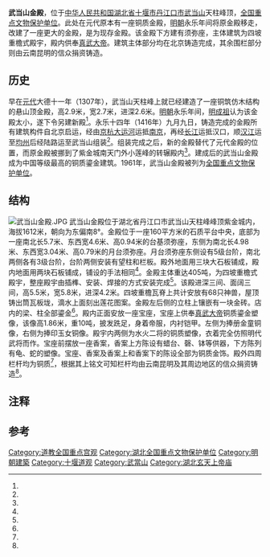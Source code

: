 {{文物保护单位
| 级别 = 全国
| 名称 = 武当山金殿
| 图片 = [[File:Wudangshan_pic_9.jpg|220px]]
| 编号 = 1-94
| 分类 = 古建筑及历史纪念建筑物
| 时代 = [[明朝|明]]
| 所在 = [[湖北省|湖北省]][[丹江口市|丹江口市]]
| 登录 = 1961年
| Cat = 湖北全国重点文物保护单位
}}
'''武当山金殿'''，位于[[中华人民共和国|中华人民共和国]][[湖北省|湖北省]][[十堰市|十堰市]][[丹江口市|丹江口市]][[武当山|武当山]]天柱峰顶，[[全国重点文物保护单位|全国重点文物保护单位]]。此处在元代原本有一座铜质金殿，[[明朝|明朝]]永乐年间将原金殿移走，改建了一座更大的金殿，是为现存金殿。该金殿下方建有须弥座，主体建筑为四坡重檐式殿宇，殿内供奉[[真武大帝|真武大帝]]。建筑主体部分均在北京铸造完成，其余围栏部分则由云南昆明的信众捐资铸造。
==历史==
早在[[元代|元代]]大德十一年（1307年），武当山天柱峰上就已经建造了一座铜筑仿木结构的悬山顶金殿，高2.9米，宽2.7米，进深2.6米。[[明朝|明朝]]永乐年间，[[明成祖|明成祖]]认为该金殿太小，遂下令另建新殿<ref name="two"/>{{efn|1=有说法认为明成祖决定建金殿是为了巩固自己的政权合法性<ref name="five"/>。}}。永乐十四年（1416年）九月九日，铸造完成的金殿所有建筑构件自北京启运，经由[[京杭大运河|京杭大运河]]运抵[[南京|南京]]，再经[[长江|长江]]运抵汉口，顺[[汉江_(中国)|汉江]]运至[[均州|均州]]后经陆路运至武当山组装<ref name="one"/>。组装完成之后，新的金殿替代了元代金殿的位置，而原金殿被挪到了紫金城南天门外小莲峰的转辗殿{{efn|1=该殿现在被称为转运殿<ref name="five"/>。}}内<ref name="two"/>。建成后的武当山金殿成为中国等级最高的铜质鎏金建筑{{r|four|page=272}}。1961年，武当山金殿被列为[[全国重点文物保护单位|全国重点文物保护单位]]{{r|seven|page=89}}。
==结构==
[[File:武当山金殿.JPG|thumb]]
武当山金殿位于湖北省丹江口市武当山天柱峰峰顶紫金城内，海拔1612米，朝向为东偏南8°。金殿位于一座160平方米的石质平台中央，底部为一座南北长5.7米、东西宽4.6米、高0.94米的台基须弥座，东侧为南北长4.98米、东西宽3.04米、高0.79米的月台须弥座。月台须弥座东侧设有5级台阶，南北两侧各有3级台阶，台阶两侧安装有望柱和栏板。殿外地面用三块大石板铺成，殿内地面用两块石板铺成，铺设的手法相同<ref name="one"/>。金殿主体重达405吨{{r|four|page=272}}，为四坡重檐式殿宇，整座殿宇由插榫、安装、焊接的方式安装完成<ref name="two"/>。该殿进深三间、面阔三间，高5.5米，宽5.8米，进深4.2米。四坡重檐瓦脊上共计安放有68只神兽，屋顶铸出筒瓦板垅，滴水上面刻出莲花图案{{r|six|page=118}}。金殿左后侧的立柱上镶嵌有一块金砖。店内的梁、柱全部鎏金<ref name="two"/>。殿内正面安放一座宝座，宝座上供奉[[真武大帝|真武大帝]]铜质鎏金塑像，该像高1.86米，重10吨，披发跣足，身着帝服，内衬铠甲{{r|four|page=273}}。左侧为捧册金童铜像，右侧为捧印玉女铜像。殿宇内两侧为水火二将的铜质塑像，衣着完全仿照明代武将而作。宝座前摆放一座香案，香案上方陈设有蜡台、磬、钵等供器，下方陈列有龟、蛇的塑像。宝座、香案及香案上和香案下的陈设全部为铜质金饰。殿外四周栏杆均为铜质<ref name="two"/>，根据其上铭文可知栏杆均由云南昆明及其周边地区的信众捐资铸造<ref name="three"/>。
==注释==
{{notelist}}
==参考==
{{reflist|2|refs=
<ref name="one">{{cite journal zh |author = 王永成, 芦华青 |date=2007 |title=武当山金殿的须弥座及台基 |journal=古建园林技术 |volume=3 |issue= |pages=26-28 |id= |url= |accessdate=2019-09-28 |quote= }}</ref>
<ref name="two">{{cite journal zh |author = 李俊 |date=1982 |title=武当山金殿 |journal=文物 |volume=1 |issue= |pages=83-84 |id= |url= |accessdate=2019-09-28 |quote= }}</ref>
<ref name="three">{{cite journal zh |author = 梅莉 |date=2007 |title=明代云南的真武信仰——以武当山金殿铜栏杆铭文为考察中心 |journal=世界宗教研究 |volume=1 |issue= |pages=83-84 |id= |url= |accessdate=2019-09-28 |quote= }}</ref>
<ref name="four">{{Cite book | editor = 王鹤鸣 | title = 中国寺庙通论 | location = 上海 | publisher = 上海古籍出版社 | date = 2016-05-01 | pages =624 | ISBN =9787532579662 | accessdate = 2019-09-28 | quote = }}</ref>
<ref name="five">{{cite journal zh |author = 朱宏斌 |date=2007 |title=昆明金殿与中国古代仿木构铜建筑 |journal=广西城镇建设 |volume=2 |issue= |pages=94-107 |id= |url= |accessdate=2019-09-28 |quote= }}</ref>
<ref name="six">{{Cite book | editor = 张维明, 周颖 | title = 图说中国古典建筑：塔·寺庙 | location = 上海 | publisher = 上海人民美术出版社 | date = 2013-01-01 | pages =624 | ISBN =9787532281411 | accessdate = 2019-09-28 | quote = }}</ref>
<ref name="seven">{{Cite book | editor = 张妙弟 | title = 中国国家地理百科全书6：河南、湖北、湖南 | location = 北京 | publisher = 北京联合出版公司 | date = 2016-06-01 | pages =141 | ISBN =978-7-5502-7547-8  | accessdate = 2019-09-28 | quote = }}</ref>
}}
{{中国古代铜殿}}
{{湖北全国重点文物保护单位}}
{{道教全国重点宫观}}
[[Category:道教全国重点宫观|Category:道教全国重点宫观]]
[[Category:湖北全国重点文物保护单位|Category:湖北全国重点文物保护单位]]
[[Category:明朝建築|Category:明朝建築]]
[[Category:十堰道观|Category:十堰道观]]
[[Category:武當山|Category:武當山]]
[[Category:湖北玄天上帝庙|Category:湖北玄天上帝庙]]